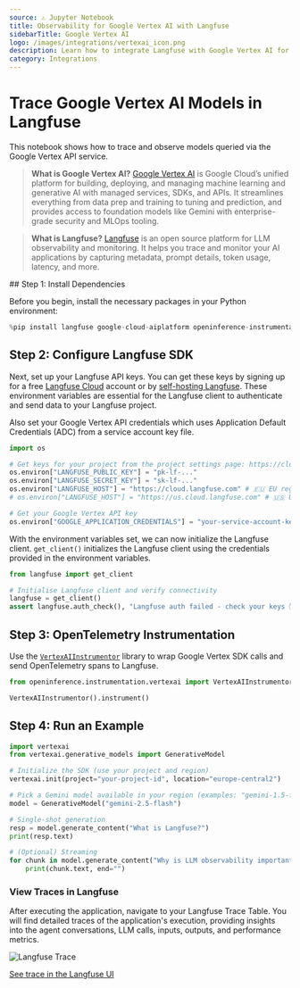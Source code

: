 ```yaml
---
source: ⚠️ Jupyter Notebook
title: Observability for Google Vertex AI with Langfuse
sidebarTitle: Google Vertex AI
logo: /images/integrations/vertexai_icon.png
description: Learn how to integrate Langfuse with Google Vertex AI for comprehensive tracing and debugging of your AI conversations.
category: Integrations
---
```


# Trace Google Vertex AI Models in Langfuse

This notebook shows how to trace and observe models queried via the Google Vertex API service. 

> **What is Google Vertex AI?**  [Google Vertex AI](https://cloud.google.com/vertex-ai?hl=en) is Google Cloud’s unified platform for building, deploying, and managing machine learning and generative AI with managed services, SDKs, and APIs. It streamlines everything from data prep and training to tuning and prediction, and provides access to foundation models like Gemini with enterprise-grade security and MLOps tooling.

> **What is Langfuse?** [Langfuse](https://langfuse.com) is an open source platform for LLM observability and monitoring. It helps you trace and monitor your AI applications by capturing metadata, prompt details, token usage, latency, and more.


<Steps>
## Step 1: Install Dependencies

Before you begin, install the necessary packages in your Python environment:



```python
%pip install langfuse google-cloud-aiplatform openinference-instrumentation-vertexai
```

## Step 2: Configure Langfuse SDK

Next, set up your Langfuse API keys. You can get these keys by signing up for a free [Langfuse Cloud](https://cloud.langfuse.com/) account or by [self-hosting Langfuse](https://langfuse.com/self-hosting). These environment variables are essential for the Langfuse client to authenticate and send data to your Langfuse project.

Also set your Google Vertex API credentials which uses Application Default Credentials (ADC) from a service account key file.


```python
import os

# Get keys for your project from the project settings page: https://cloud.langfuse.com
os.environ["LANGFUSE_PUBLIC_KEY"] = "pk-lf-..." 
os.environ["LANGFUSE_SECRET_KEY"] = "sk-lf-..." 
os.environ["LANGFUSE_HOST"] = "https://cloud.langfuse.com" # 🇪🇺 EU region
# os.environ["LANGFUSE_HOST"] = "https://us.cloud.langfuse.com" # 🇺🇸 US region

# Get your Google Vertex API key
os.environ["GOOGLE_APPLICATION_CREDENTIALS"] = "your-service-account-key.json"
```

With the environment variables set, we can now initialize the Langfuse client. `get_client()` initializes the Langfuse client using the credentials provided in the environment variables.


```python
from langfuse import get_client

# Initialise Langfuse client and verify connectivity
langfuse = get_client()
assert langfuse.auth_check(), "Langfuse auth failed - check your keys ✋"
```

## Step 3: OpenTelemetry Instrumentation

Use the [`VertexAIInstrumentor`](https://github.com/Arize-ai/openinference/tree/main/python/instrumentation/openinference-instrumentation-vertexai) library to wrap Google Vertex SDK calls and send OpenTelemetry spans to Langfuse.


```python
from openinference.instrumentation.vertexai import VertexAIInstrumentor

VertexAIInstrumentor().instrument()
```

## Step 4: Run an Example


```python
import vertexai
from vertexai.generative_models import GenerativeModel

# Initialize the SDK (use your project and region)
vertexai.init(project="your-project-id", location="europe-central2")

# Pick a Gemini model available in your region (examples: "gemini-1.5-flash", "gemini-1.5-pro", "gemini-2.5-flash")
model = GenerativeModel("gemini-2.5-flash")

# Single-shot generation
resp = model.generate_content("What is Langfuse?")
print(resp.text)

# (Optional) Streaming
for chunk in model.generate_content("Why is LLM observability important?", stream=True):
    print(chunk.text, end="")
```

### View Traces in Langfuse

After executing the application, navigate to your Langfuse Trace Table. You will find detailed traces of the application's execution, providing insights into the agent conversations, LLM calls, inputs, outputs, and performance metrics. 

![Langfuse Trace](https://langfuse.com/images/cookbook/integration_vertexai/vertexai-trace.png)

[See trace in the Langfuse UI](https://cloud.langfuse.com/project/cloramnkj0002jz088vzn1ja4/traces/308aca9bc430ad872d474fc545889ee2?timestamp=2025-07-25T07:35:01.172Z&display=details)
</Steps>


<LearnMore />
